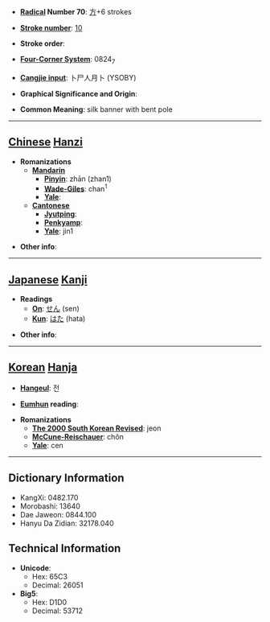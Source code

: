 * '''[[Wiktionary:Chinese radical index| Radical]] Number 70''': [[Wiktionary:Chinese radical index 方|方]]+6 strokes

* '''[[Wiktionary:Chinese total strokes index|Stroke number]]''': [[Wiktionary:Chinese total strokes index 10|10]]

* '''Stroke order''': 

* '''[[Wiktionary:Chinese four corner index|Four-Corner System]]''': 0824<sub>7</sub>

* '''[[Wiktionary:Chinese Cangjie index|Cangjie input]]''': 卜尸人月卜 (YSOBY)

* '''Graphical Significance and Origin''': 

* '''Common Meaning''': silk banner with bent pole

----

== [[Chinese]] [[Hanzi]] ==

* '''Romanizations'''
** '''[[Mandarin]]'''
*** '''[[Pinyin]]''': zhān (zhan1)
*** '''[[Wade-Giles]]''': chan<sup>1</sup>
*** '''[[Yale]]''': 
** '''[[Cantonese]]'''
*** '''[[Jyutping]]''':
*** '''[[Penkyamp]]''': 
*** '''[[Yale]]''': jin1

* '''Other info''': 

----

== [[Japanese]] [[Kanji]] ==

* '''Readings'''
** '''[[On]]''': [[せん]] (sen)
** '''[[Kun]]''': [[はた]] (hata)

* '''Other info''':  

----

== [[Korean]] [[Hanja]] ==

* '''[[Hangeul]]''': 전

* '''[[Eumhun]] reading''': 

* '''Romanizations'''
** '''[[The 2000 South Korean Revised Romanization|The 2000 South Korean Revised]]''': jeon
** '''[[McCune-Reischauer]]''': chŏn
** '''[[Yale]]''': cen

----

== Dictionary Information ==

* KangXi: 0482.170
* Morobashi: 13640
* Dae Jaweon: 0844.100
* Hanyu Da Zidian: 32178.040

== Technical Information ==

* '''Unicode''':
** Hex: 65C3
** Decimal: 26051
* '''Big5''':
** Hex: D1D0
** Decimal: 53712